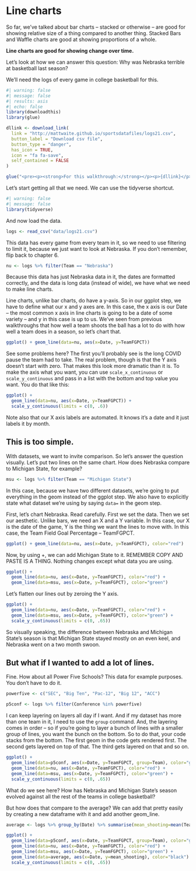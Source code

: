 # Line charts

So far, we've talked about bar charts -- stacked or otherwise -- are good for showing relative size of a thing compared to another thing. Stacked Bars and Waffle charts are good at showing proportions of a whole. 

**Line charts are good for showing change over time.** 

Let's look at how we can answer this question: Why was Nebraska terrible at basketball last season?

We'll need the logs of every game in college basketball for this.

```r
#| warning: false
#| message: false
#| results: asis
#| echo: false
library(downloadthis)
library(glue)

dllink <- download_link(
  link = "http://mattwaite.github.io/sportsdatafiles/logs21.csv",
  button_label = "Download csv file",
  button_type = "danger",
  has_icon = TRUE,
  icon = "fa fa-save",
  self_contained = FALSE
)

glue("<pre><p><strong>For this walkthrough:</strong></p><p>{dllink}</p></pre>")

```

Let's start getting all that we need. We can use the tidyverse shortcut. 

```r
#| warning: false
#| message: false
library(tidyverse)
```

And now load the data.

```r
logs <- read_csv("data/logs21.csv")
```

This data has every game from every team in it, so we need to use filtering to limit it, because we just want to look at Nebraska. If you don't remember, flip back to chapter 6. 

```r
nu <- logs %>% filter(Team == "Nebraska")
```

Because this data has just Nebraska data in it, the dates are formatted correctly, and the data is long data (instead of wide), we have what we need to make line charts.

Line charts, unlike bar charts, do have a y-axis. So in our ggplot step, we have to define what our x and y axes are. In this case, the x axis is our Date -- the most common x axis in line charts is going to be a date of some variety -- and y in this case is up to us. We've seen from previous walkthroughs that how well a team shoots the ball has a lot to do with how well a team does in a season, so let's chart that. 

```r
ggplot() + geom_line(data=nu, aes(x=Date, y=TeamFGPCT))
```

See some problems here? The first you'll probably see is the long COVID pause the team had to take. The real problem, though is that the Y axis doesn't start with zero. That makes this look more dramatic than it is. To make the axis what you want, you can use `scale_x_continuous` or `scale_y_continuous` and pass in a list with the bottom and top value you want. You do that like this:

```r
ggplot() + 
  geom_line(data=nu, aes(x=Date, y=TeamFGPCT)) + 
  scale_y_continuous(limits = c(0, .6))
```

Note also that our X axis labels are automated. It knows it's a date and it just labels it by month.

## This is too simple. 

With datasets, we want to invite comparison. So let's answer the question visually. Let's put two lines on the same chart. How does Nebraska compare to Michigan State, for example? 

```r
msu <- logs %>% filter(Team == "Michigan State")
```

In this case, because we have two different datasets, we're going to put everything in the geom instead of the ggplot step. We also have to explicitly state what dataset we're using by saying `data=` in the geom step.

First, let's chart Nebraska. Read carefully. First we set the data. Then we set our aesthetic. Unlike bars, we need an X and a Y variable. In this case, our X is the date of the game, Y is the thing we want the lines to move with. In this case, the Team Field Goal Percentage -- TeamFGPCT. 

```r
ggplot() + geom_line(data=nu, aes(x=Date, y=TeamFGPCT), color="red")
```

Now, by using +, we can add Michigan State to it. REMEMBER COPY AND PASTE IS A THING. Nothing changes except what data you are using.

```r
ggplot() + 
  geom_line(data=nu, aes(x=Date, y=TeamFGPCT), color="red") + 
  geom_line(data=msu, aes(x=Date, y=TeamFGPCT), color="green")
```

Let's flatten our lines out by zeroing the Y axis.

```r
ggplot() + 
  geom_line(data=nu, aes(x=Date, y=TeamFGPCT), color="red") + 
  geom_line(data=msu, aes(x=Date, y=TeamFGPCT), color="green") + 
  scale_y_continuous(limits = c(0, .65))
```

So visually speaking, the difference between Nebraska and Michigan State's season is that Michigan State stayed mostly on an even keel, and Nebraska went on a two month swoon.

## But what if I wanted to add a lot of lines. 

Fine. How about all Power Five Schools? This data for example purposes. You don't have to do it. 

```r
powerfive <- c("SEC", "Big Ten", "Pac-12", "Big 12", "ACC")

p5conf <- logs %>% filter(Conference %in% powerfive)
```

I can keep layering on layers all day if I want. And if my dataset has more than one team in it, I need to use the `group` command. And, the layering comes in order -- so if you're going to layer a bunch of lines with a smaller group of lines, you want the bunch on the bottom. So to do that, your code stacks from the bottom. The first geom in the code gets rendered first. The second gets layered on top of that. The third gets layered on that and so on. 

```r
ggplot() + 
  geom_line(data=p5conf, aes(x=Date, y=TeamFGPCT, group=Team), color="grey") + 
  geom_line(data=nu, aes(x=Date, y=TeamFGPCT), color="red") + 
  geom_line(data=msu, aes(x=Date, y=TeamFGPCT), color="green") + 
  scale_y_continuous(limits = c(0, .65))
```

What do we see here? How has Nebraska and Michigan State's season evolved against all the rest of the teams in college basketball?

But how does that compare to the average? We can add that pretty easily by creating a new dataframe with it and add another geom_line.

```r
average <- logs %>% group_by(Date) %>% summarise(mean_shooting=mean(TeamFGPCT))
```

```r
ggplot() + 
  geom_line(data=p5conf, aes(x=Date, y=TeamFGPCT, group=Team), color="grey") + 
  geom_line(data=nu, aes(x=Date, y=TeamFGPCT), color="red") + 
  geom_line(data=msu, aes(x=Date, y=TeamFGPCT), color="green") + 
  geom_line(data=average, aes(x=Date, y=mean_shooting), color="black") + 
  scale_y_continuous(limits = c(0, .65))
```
